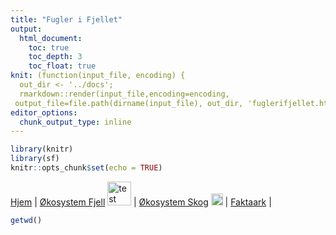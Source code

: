 ```yaml
---
title: "Fugler i Fjellet"
output:
  html_document:
    toc: true
    toc_depth: 3
    toc_float: true
knit: (function(input_file, encoding) {
  out_dir <- '../docs';
  rmarkdown::render(input_file,encoding=encoding,
 output_file=file.path(dirname(input_file), out_dir, 'fuglerifjellet.html'))})
editor_options: 
  chunk_output_type: inline
---
```


```r
library(knitr)
library(sf)
knitr::opts_chunk$set(echo = TRUE)
```


[Hjem](https://ninanor.github.io/IBECA) | 
[Økosystem Fjell](https://ninanor.github.io/IBECA/fjell)
![test](../figures/fjellLogo.png){width=1cm} |
[Økosystem Skog](https://ninanor.github.io/IBECA/skog)
![test](../figures/skogLogo.png){width=0.5cm} |
[Faktaark](https://ninanor.github.io/IBECA/faktaark) |


<!-- This is my token: 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 -->
```r
getwd()
```

